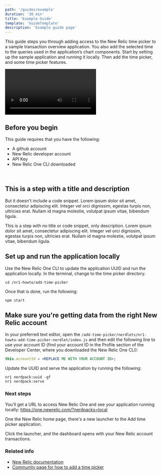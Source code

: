 ```yaml
---
path: '/guides/example'
duration: '30 min'
title: 'Example Guide'
template: 'GuideTemplate'
description: 'Example guide page'
---
```


<Intro>

This guide steps you through adding access to the New Relic time picker to a sample transaction overview application. You also add the selected time to the queries used in the application’s chart components. Start by setting up the sample application and running it locally. Then add the time picker, and some time picker features.

<Video id="zxunt1u1as" type="wistia"/>
</Intro>

## Before you begin
This guide requires that you have the following:

- A github account
- New Relic developer account
- API Key
- New Relic One CLI downloaded

<br/>

<Steps>

<Step>

## This is a step with a title and description
But it doesn't include a code snippet. Lorem ipsum dolor sit amet, consectetur adipiscing elit. Integer vel orci dignissim, egestas turpis non, ultricies erat. Nullam id magna molestie, volutpat ipsum vitae, bibendum ligula.
</Step>

<Step> 

This is a step with no title or code snippet, only description. Lorem ipsum dolor sit amet, consectetur adipiscing elit. Integer vel orci dignissim, egestas turpis non, ultricies erat. Nullam id magna molestie, volutpat ipsum vitae, bibendum ligula.
</Step>

<Step>

## Set up and run the application locally
Use the New Relic One CLI to update the application UUID and run the application locally. In the terminal,  change to the time picker directory.

```shell lineNumbers=false
cd /nr1-howto/add-time-picker
```

Once that is done, run the following:

```shell lineNumbers=false
npm start
```
</Step>

<Step>

## Make sure you're getting data from the right New Relic account
In your preferred text editor, open the `/add-time-picker/nerdlets/nr1-howto-add-time-picker-nerdlet/index.js` and then edit the following line to use your account ID (find your account ID in the Profile section of the Developer Center, where you downloaded the New Relic One CLI):

```jsx
this.accountId = <REPLACE ME WITH YOUR ACCOUNT ID>;
```

</Step>

<Step>

Update the UUID and serve the application by running the following:

```shell lineNumbers=false
nr1 nerdpack:uuid -gf
nr1 nerdpack:serve
```

</Step>

</Steps>

### Next steps

You'll get a URL to access New Relic One and see your application running locally: https://one.newrelic.com/?nerdpacks=local

One the New Relic home page, there's a new launcher to the Add time picker application.

Click the launcher, and the dashboard opens with your New Relic account transactions.


### Related info

- [New Relic documentation](https://docs.newrelic.com)
- [Community page for how to add a time picker](https://discuss.newrelic.com/t/how-to-add-the-time-picker-to-nrql-queries/94268)
